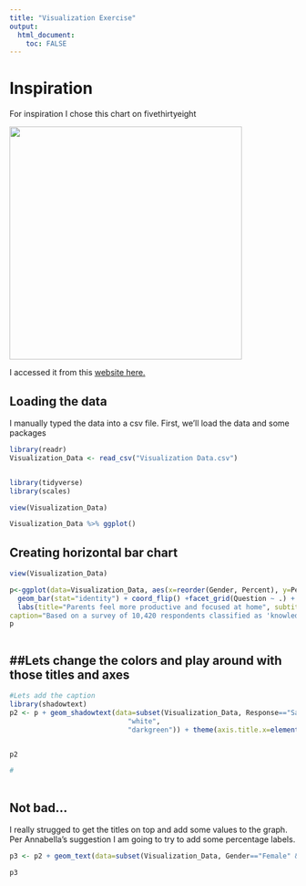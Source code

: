 ```yaml
---
title: "Visualization Exercise"
output:
  html_document:
    toc: FALSE
---
```


# Inspiration

For inspiration I chose this chart on fivethirtyeight

![](https://fivethirtyeight.com/wp-content/uploads/2021/08/FUTURE-OF-WORK-3@2x.png){alt="" width="408"}

I accessed it from this [website here.](https://fivethirtyeight.com/features/why-post-pandemic-offices-could-be-whiter-and-more-male/)

## Loading the data

I manually typed the data into a csv file. First, we'll load the data and some packages

```r

library(readr)
Visualization_Data <- read_csv("Visualization Data.csv")


library(tidyverse)
library(scales)

view(Visualization_Data)

Visualization_Data %>% ggplot()

```

## Creating horizontal bar chart

```r

view(Visualization_Data)

p<-ggplot(data=Visualization_Data, aes(x=reorder(Gender, Percent), y=Percent, fill=Response)) + 
  geom_bar(stat="identity") + coord_flip() +facet_grid(Question ~ .) +
  labs(title="Parents feel more productive and focused at home", subtitle="Share of global knowledge workers with children who said \n various aspects of their work were better or worse \n when working remotely or in-office, by gender.", 
caption="Based on a survey of 10,420 respondents classified as 'knowledge workers' - or anyone who \n handles information for a living- and who work full-time, \n between April 26, and May 6, 2021.") 
p                        



```

## ##Lets change the colors and play around with those titles and axes

```r


#Lets add the caption 
library(shadowtext)
p2 <- p + geom_shadowtext(data=subset(Visualization_Data, Response=="Same" & Gender=="Male" & Question=="Ability to focus on work"),aes(y = Percent, x = Gender, label="No Change"), hjust=0, nudge_x=0.1,color="black",bg.colour="white", size=3) +   scale_fill_manual(values=c("orchid3",
                             "white",
                             "darkgreen")) + theme(axis.title.x=element_blank(), axis.title.y=element_blank(), plot.title=element_text(hjust=-0.2), plot.subtitle=element_text(hjust=-0.2),  plot.caption=element_text(hjust = -0.2), axis.text.x=element_blank(), axis.ticks.x=element_blank(), axis.ticks.y=element_blank())


p2

#              
                     

```

## Not bad...

I really strugged to get the titles on top and add some values to the graph. Per Annabella's suggestion I am going to try to add some percentage labels.

```r

p3 <- p2 + geom_text(data=subset(Visualization_Data, Gender=="Female" & Question=="Ability to focus on work"),aes(y = 8, x ="Female", label="15.2% Worse"),size=2, color="white",bg.colour="orchid3") + geom_text(data=subset(Visualization_Data, Gender=="Male" & Question=="Ability to focus on work"),aes(y = 5, x ="Male", label="13.8%"),size=2, color="white",bg.colour="orchid3") + geom_text(data=subset(Visualization_Data, Gender=="Female" & Question=="Productivity at Work"),aes(y = 5, x = "Female", label="15.6%"),size=2, color="white",bg.colour="orchid3") + geom_text(data=subset(Visualization_Data,  Gender=="Male" & Question=="Productivity at Work"),aes(y = 5, x = "Male", label="19.4%"),size=2, color="white",bg.colour="orchid3")+ geom_text(data=subset(Visualization_Data, Gender=="Female" & Question=="Work-Life Balance"),aes(y = 5, x = "Female", label="19.4%"),size=2, color="white",bg.colour="orchid3") + geom_text(data=subset(Visualization_Data, Gender=="Male" & Question=="Work-Life Balance"),aes(y = 5, x = "Male", label="23.1%"),size=2, color="white",bg.colour="orchid3") + geom_text(data=subset(Visualization_Data, Gender=="Female" & Question=="Ability to focus on work"),aes(y = 75, x = "Female", label="64.5% Better"),size=2, color="white",bg.colour="darkgreen") + geom_text(data=subset(Visualization_Data,  Gender=="Male" & Question=="Ability to focus on work"),aes(y = 85, x = "Male", label="69.4%"),size=2, color="white",bg.colour="darkgreen") + geom_text(data=subset(Visualization_Data, Gender=="Female" & Question=="Productivity at Work"),aes(y = 85, x = "Female", label="57.6%"),size=2, color="white",bg.colour="darkgreen") + geom_text(data=subset(Visualization_Data, Gender=="Male" & Question=="Productivity at Work"),aes(y = 85, x = "Male", label="51.5%"),size=2, color="white",bg.colour="darkgreen")+ geom_text(data=subset(Visualization_Data, Gender=="Female" & Question=="Work-Life Balance"),aes(y = 85, x = "Female", label="53.8%"),size=2, color="white",bg.colour="darkgreen") + geom_text(data=subset(Visualization_Data, Gender=="Male" & Question=="Work-Life Balance"),aes(y = 85, x = "Male", label="53.0%"),size=2, color="white",bg.colour="darkgreen")

p3



```